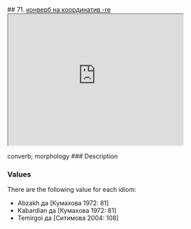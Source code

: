 ## 71. <a href =  'https://agricolamz.github.io/The_Circassian_Isoglosses_Database/71.html'>конверб на координатив -re</a><div class='box'><iframe src='https://agricolamz.github.io/The_Circassian_Isoglosses_Database/71.html' width = '400px' height = '300px'></iframe></div>converb; morphology
### Description



### Values
There are the following value for each idiom:

* Abzakh  да [Кумахова 1972: 81] 
* Kabardian  да [Кумахова 1972: 81] 
* Temirgoi  да [Ситимова 2004: 108] 

